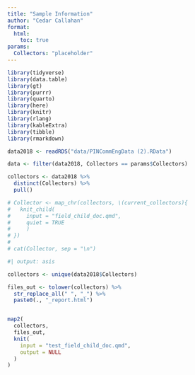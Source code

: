 ```yaml
---
title: "Sample Information"
author: "Cedar Callahan"
format:
  html:
    toc: true
params:
  Collectors: "placeholder"
---
```


```r
library(tidyverse)
library(data.table)
library(gt)
library(purrr)
library(quarto)
library(here)
library(knitr)
library(rlang)
library(kableExtra)
library(tibble)
library(rmarkdown)

data2018 <- readRDS("data/PINCommEngData (2).RData")

data <- filter(data2018, Collectors == params$Collectors)
```

```r
collectors <- data2018 %>%
  distinct(Collectors) %>%
  pull()
```

```r
# Collector <- map_chr(collectors, \(current_collectors){
#   knit_child(
#     input = "field_child_doc.qmd",
#     quiet = TRUE
#     )
# })
# 
# cat(Collector, sep = "\n")
```

```r
#| output: asis

collectors <- unique(data2018$Collectors)

files_out <- tolower(collectors) %>% 
  str_replace_all(" ", "_") %>% 
  paste0(., "_report.html")


map2(
  collectors, 
  files_out,
  knit(
    input = "test_field_child_doc.qmd",
    output = NULL
  )
)
```


